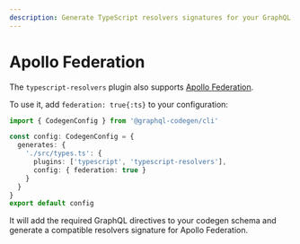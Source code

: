 ```yaml
---
description: Generate TypeScript resolvers signatures for your GraphQL schema. Supports Apollo Federation.
---
```


# Apollo Federation

The `typescript-resolvers` plugin also supports [Apollo Federation](https://apollographql.com/docs/apollo-server/federation/introduction).

To use it, add `federation: true{:ts}` to your configuration:

```ts {6-7}
import { CodegenConfig } from '@graphql-codegen/cli'

const config: CodegenConfig = {
  generates: {
    './src/types.ts': {
      plugins: ['typescript', 'typescript-resolvers'],
      config: { federation: true }
    }
  }
}
export default config
```

It will add the required GraphQL directives to your codegen schema and generate a compatible resolvers signature for Apollo Federation.
